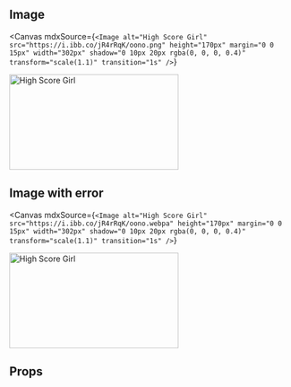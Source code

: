 
<Meta title="Atom/Image" component={Image} />

## Image

<Canvas
  mdxSource={`<Image
      alt="High Score Girl"
      src="https://i.ibb.co/jR4rRqK/oono.png"
      height="170px"
      margin="0 0 15px"
      width="302px"
      shadow="0 10px 20px rgba(0, 0, 0, 0.4)"
      transform="scale(1.1)"
      transition="1s"
    />`}
>
  <Story name="Image">
    <Image
      alt="High Score Girl"
      src="https://i.ibb.co/jR4rRqK/oono.png"
      height="170px"
      margin="0 0 15px"
      width="302px"
      shadow="0 10px 20px rgba(0, 0, 0, 0.4)"
      transform="scale(1.1)"
      transition="1s"
    />
  </Story>
</Canvas>

## Image with error

<Canvas
  mdxSource={`<Image
      alt="High Score Girl"
      src="https://i.ibb.co/jR4rRqK/oono.webpa"
      height="170px"
      margin="0 0 15px"
      width="302px"
      shadow="0 10px 20px rgba(0, 0, 0, 0.4)"
      transform="scale(1.1)"
      transition="1s"
    />`}
>
  <Story name="Image with error">
    <Image
      alt="High Score Girl"
      src="https://i.ibb.co/jR4rRqK/oono.webpa"
      height="170px"
      margin="0 0 15px"
      width="302px"
      shadow="0 10px 20px rgba(0, 0, 0, 0.4)"
      transform="scale(1.1)"
      transition="1s"
    />
  </Story>
</Canvas>

## Props

<ArgsTable of={Image} />
